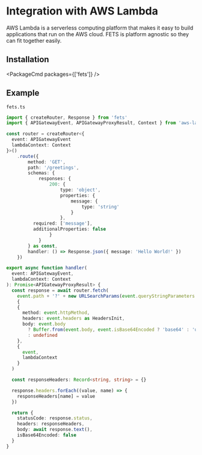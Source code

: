 
# Integration with AWS Lambda

AWS Lambda is a serverless computing platform that makes it easy to build applications that run on
the AWS cloud. FETS is platform agnostic so they can fit together easily.

## Installation

<PackageCmd packages={['fets']} />

## Example

`fets.ts`

```ts
import { createRouter, Response } from 'fets'
import { APIGatewayEvent, APIGatewayProxyResult, Context } from 'aws-lambda'

const router = createRouter<{
  event: APIGatewayEvent
  lambdaContext: Context
}>()
    .route({
        method: 'GET',
        path: '/greetings',
        schemas: {
            responses: {
                200: {
                    type: 'object',
                    properties: {
                        message: {
                            type: 'string'
                        }
                    },
          required: ['message'],
          additionalProperties: false
                }
            }
        } as const,
        handler: () => Response.json({ message: 'Hello World!' })
    })

export async function handler(
  event: APIGatewayEvent,
  lambdaContext: Context
): Promise<APIGatewayProxyResult> {
  const response = await router.fetch(
    event.path + '?' + new URLSearchParams(event.queryStringParameters as Record<string, string> || {}).toString(),
    {
    {
      method: event.httpMethod,
      headers: event.headers as HeadersInit,
      body: event.body
        ? Buffer.from(event.body, event.isBase64Encoded ? 'base64' : 'utf8')
        : undefined
    },
    {
      event,
      lambdaContext
    }
  )

  const responseHeaders: Record<string, string> = {}

  response.headers.forEach((value, name) => {
    responseHeaders[name] = value
  })

  return {
    statusCode: response.status,
    headers: responseHeaders,
    body: await response.text(),
    isBase64Encoded: false
  }
}
```
